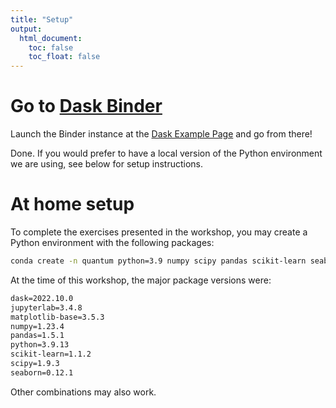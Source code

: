 ```yaml
---
title: "Setup"
output:
  html_document:
    toc: false
    toc_float: false
---
```



# Go to [Dask Binder](https://examples.dask.org/)

Launch the Binder instance at the [Dask Example Page](https://examples.dask.org/) and go from there!

Done. If you would prefer to have a local version of the Python environment we are using, see below for setup instructions.


# At home setup

To complete the exercises presented in the workshop, you may create a Python environment with the following packages:

```sh
conda create -n quantum python=3.9 numpy scipy pandas scikit-learn seaborn dask jupyterlab -c conda-forge
```

At the time of this workshop, the major package versions were:

```default
dask=2022.10.0
jupyterlab=3.4.8
matplotlib-base=3.5.3
numpy=1.23.4
pandas=1.5.1
python=3.9.13
scikit-learn=1.1.2
scipy=1.9.3
seaborn=0.12.1
```

Other combinations may also work.